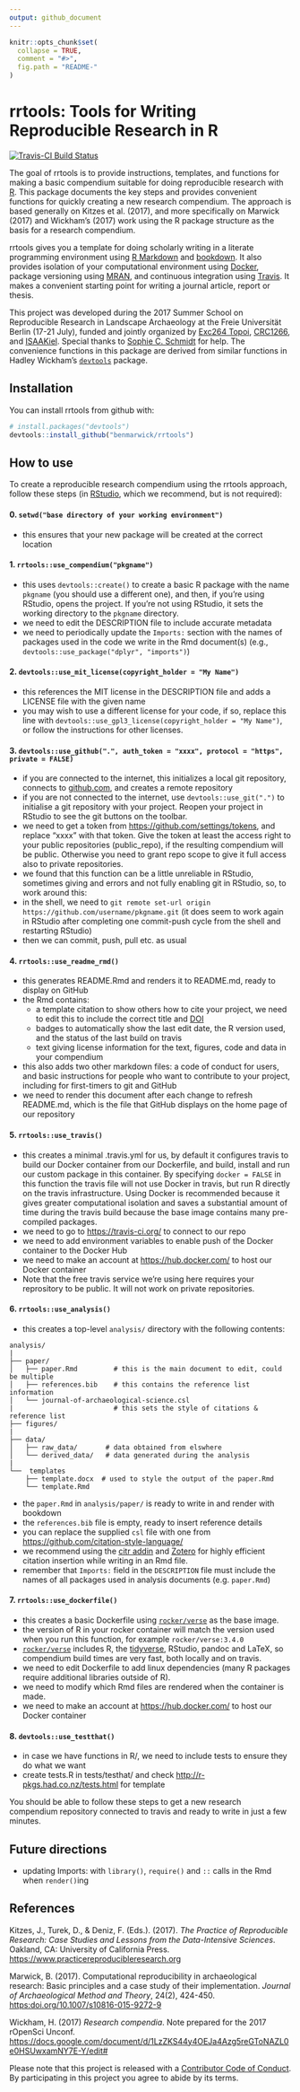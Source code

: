 ```yaml
---
output: github_document
---
```


<!-- README.md is generated from README.Rmd. Please edit that file -->

```r
knitr::opts_chunk$set(
  collapse = TRUE,
  comment = "#>",
  fig.path = "README-"
)
```

# rrtools: Tools for Writing Reproducible Research in R

[![Travis-CI Build Status](https://travis-ci.org/benmarwick/rrtools.svg?branch=master)](https://travis-ci.org/benmarwick/rrtools)

The goal of rrtools is to provide instructions, templates, and functions for making a basic compendium suitable for doing reproducible research with [R](https://www.r-project.org). This package documents the key steps and provides convenient functions for quickly creating a new research compendium. The approach is based generally on Kitzes et al. (2017), and more specifically on Marwick (2017) and Wickham's (2017) work using the R package structure as the basis for a research compendium.

rrtools gives you a template for doing scholarly writing in a literate programming environment using [R Markdown](http://rmarkdown.rstudio.com) and [bookdown](https://bookdown.org/home/about.html). It also provides isolation of your computational environment using [Docker](https://www.docker.com/what-docker), package versioning using [MRAN](https://mran.microsoft.com/documents/rro/reproducibility/), and continuous integration using [Travis](https://docs.travis-ci.com/user/for-beginners). It makes a convenient starting point for writing a journal article, report or thesis.

This project was developed during the 2017 Summer School on Reproducible Research in Landscape Archaeology at the Freie Universität Berlin (17-21 July), funded and jointly organized by [Exc264 Topoi](https://www.topoi.org/), [CRC1266](http://www.sfb1266.uni-kiel.de/en), and [ISAAKiel](https://isaakiel.github.io/). Special thanks to [Sophie C. Schmidt](https://github.com/SCSchmidt) for help. The convenience functions in this package are derived from similar functions in Hadley Wickham's [`devtools`](https://github.com/hadley/devtools) package.

## Installation

You can install rrtools from github with:

```r
# install.packages("devtools")
devtools::install_github("benmarwick/rrtools")
```

## How to use

To create a reproducible research compendium using the rrtools approach, follow these steps (in [RStudio](https://www.rstudio.com/products/rstudio/#Desktop), which we recommend, but is not required):

#### 0. `setwd("base directory of your working environment")`

- this ensures that your new package will be created at the correct location

#### 1. `rrtools::use_compendium("pkgname")`

- this uses `devtools::create()` to create a basic R package with the name `pkgname` (you should use a different one), and then, if you're using RStudio, opens the project. If you're not using RStudio, it sets the working directory to the `pkgname` directory.
- we need to edit the DESCRIPTION file to include accurate metadata
- we need to periodically update the `Imports:` section with the names of packages used in the code we write in the Rmd document(s) (e.g., `devtools::use_package("dplyr", "imports")`)

#### 2. `devtools::use_mit_license(copyright_holder = "My Name")`

- this references the MIT license in the DESCRIPTION file and adds a LICENSE file with the given name
- you may wish to use a different license for your code, if so, replace this line with `devtools::use_gpl3_license(copyright_holder = "My Name")`, or follow the instructions for other licenses.

#### 3. `devtools::use_github(".", auth_token = "xxxx", protocol = "https", private = FALSE)`

- if you are connected to the internet, this initializes a local git repository, connects to [github.com](https://github.com), and creates a remote repository
- if you are not connected to the internet, use `devtools::use_git(".")` to initialise a git repository with your project. Reopen your project in RStudio to see the git buttons on the toolbar.
- we need to get a token from <https://github.com/settings/tokens>, and replace "xxxx" with that token. Give the token at least the access right to your public repositories (public_repo), if the resulting compendium will be public. Otherwise you need to grant repo scope to give it full access also to private repositories.
- we found that this function can be a little unreliable in RStudio, sometimes giving and errors and not fully enabling git in RStudio, so, to work around this:
- in the shell, we need to `git remote set-url origin https://github.com/username/pkgname.git` (it does seem to work again in RStudio after completing one commit-push cycle from the shell and restarting RStudio)
- then we can commit, push, pull etc. as usual

#### 4. `rrtools::use_readme_rmd()`

- this generates README.Rmd and renders it to README.md, ready to display on GitHub
- the Rmd contains:
    + a template citation to show others how to cite your project, we need to edit this to include the correct title and [DOI](https://doi.org)
    + badges to automatically show the last edit date, the R version used, and the status of the last build on travis
    + text giving license information for the text, figures, code and data in your compendium
- this also adds two other markdown files: a code of conduct for users, and basic instructions for people who want to contribute to your project, including for first-timers to git and GitHub
- we need to render this document after each change to refresh README.md, which is the file that GitHub displays on the home page of our repository

#### 5. `rrtools::use_travis()`

- this creates a minimal .travis.yml for us, by default it configures travis to build our Docker container from our Dockerfile, and build, install and run our custom package in this container. By specifying `docker = FALSE` in this function the travis file will not use Docker in travis, but run R directly on the travis infrastructure. Using Docker is recommended because it gives greater computational isolation and saves a substantial amount of time during the travis build because the base image contains many pre-compiled packages.
- we need to go to <https://travis-ci.org/> to connect to our repo
- we need to add environment variables to enable push of the Docker container to the Docker Hub
- we need to make an account at <https://hub.docker.com/> to host our Docker container
- Note that the free travis service we're using here requires your reprository to be public. It will not work on private repositories.

#### 6. `rrtools::use_analysis()`

- this creates a top-level `analysis/` directory with the following contents:

```
analysis/
|
├── paper/
│   ├── paper.Rmd         # this is the main document to edit, could be multiple
│   ├── references.bib    # this contains the reference list information
│   └── journal-of-archaeological-science.csl
|                         # this sets the style of citations & reference list
├── figures/
|
├── data/
│   ├── raw_data/       # data obtained from elswhere
│   └── derived_data/   # data generated during the analysis
|
└──  templates
    ├── template.docx  # used to style the output of the paper.Rmd
    └── template.Rmd
```

- the `paper.Rmd` in `analysis/paper/` is ready to write in and render with bookdown
- the `references.bib` file is empty, ready to insert reference details
- you can replace the supplied `csl` file with one from <https://github.com/citation-style-language/>
- we recommend using the [citr addin](https://github.com/crsh/citr) and [Zotero](https://www.zotero.org/) for highly efficient citation insertion while writing in an Rmd file.
- remember that `Imports:` field in the `DESCRIPTION` file must include the names of all packages used in analysis documents (e.g. `paper.Rmd`)

#### 7. `rrtools::use_dockerfile()`

- this creates a basic Dockerfile using [`rocker/verse`](https://github.com/rocker-org/rocker) as the base image.
- the version of R in your rocker container will match the version used when you run this function, for example `rocker/verse:3.4.0`
- [`rocker/verse`](https://github.com/rocker-org/rocker) includes R, the [tidyverse](http://tidyverse.org/), RStudio, pandoc and LaTeX, so compendium build times are very fast, both locally and on travis.
- we need to edit Dockerfile to add linux dependencies (many R packages require additional libraries outside of R).
- we need to modify which Rmd files are rendered when the container is made.
- we need to make an account at <https://hub.docker.com/> to host our Docker container

#### 8. `devtools::use_testthat()`

- in case we have functions in R/, we need to include tests to ensure they do what we want
- create tests.R in tests/testhat/ and check <http://r-pkgs.had.co.nz/tests.html> for template

You should be able to follow these steps to get a new research compendium repository connected to travis and ready to write in just a few minutes.

## Future directions

- updating Imports: with `library()`, `require()` and `::` calls in the Rmd when `render()`ing

## References

Kitzes, J., Turek, D., & Deniz, F. (Eds.). (2017). _The Practice of Reproducible Research: Case Studies and Lessons from the Data-Intensive Sciences_. Oakland, CA: University of California Press. <https://www.practicereproducibleresearch.org>

Marwick, B. (2017). Computational reproducibility in archaeological research: Basic principles and a case study of their implementation. _Journal of Archaeological Method and Theory_, 24(2), 424-450. <https:doi.org/10.1007/s10816-015-9272-9>

Wickham, H. (2017) _Research compendia_. Note prepared for the 2017 rOpenSci Unconf. <https://docs.google.com/document/d/1LzZKS44y4OEJa4Azg5reGToNAZL0e0HSUwxamNY7E-Y/edit#>

Please note that this project is released with a [Contributor Code of Conduct](CONDUCT.md). By participating in this project you agree to abide by its terms.

